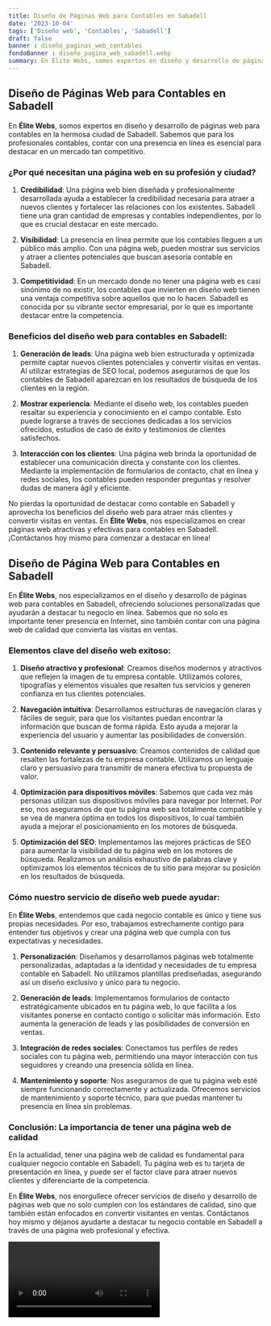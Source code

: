 ```yaml
---
title: Diseño de Páginas Web para Contables en Sabadell
date: '2023-10-04'
tags: ['Diseño web', 'Contables', 'Sabadell']
draft: false
banner : diseño_paginas_web_contables
fondoBanner : diseño_pagina_web_sabadell.webp
summary: En Élite Webs, somos expertos en diseño y desarrollo de páginas web para contables en la hermosa ciudad de Sabadell. Sabemos que para los profesionales contables, contar con una presencia en línea es esencial para destacar en un mercado tan competitivo.
---
```


## Diseño de Páginas Web para Contables en Sabadell

En **Élite Webs**, somos expertos en diseño y desarrollo de páginas web para contables en la hermosa ciudad de Sabadell. Sabemos que para los profesionales contables, contar con una presencia en línea es esencial para destacar en un mercado tan competitivo.

### ¿Por qué necesitan una página web en su profesión y ciudad?

1. **Credibilidad**: Una página web bien diseñada y profesionalmente desarrollada ayuda a establecer la credibilidad necesaria para atraer a nuevos clientes y fortalecer las relaciones con los existentes. Sabadell tiene una gran cantidad de empresas y contables independientes, por lo que es crucial destacar en este mercado.

2. **Visibilidad**: La presencia en línea permite que los contables lleguen a un público más amplio. Con una página web, pueden mostrar sus servicios y atraer a clientes potenciales que buscan asesoría contable en Sabadell.

3. **Competitividad**: En un mercado donde no tener una página web es casi sinónimo de no existir, los contables que invierten en diseño web tienen una ventaja competitiva sobre aquellos que no lo hacen. Sabadell es conocida por su vibrante sector empresarial, por lo que es importante destacar entre la competencia.

### Beneficios del diseño web para contables en Sabadell:

1. **Generación de leads**: Una página web bien estructurada y optimizada permite captar nuevos clientes potenciales y convertir visitas en ventas. Al utilizar estrategias de SEO local, podemos asegurarnos de que los contables de Sabadell aparezcan en los resultados de búsqueda de los clientes en la región.

2. **Mostrar experiencia**: Mediante el diseño web, los contables pueden resaltar su experiencia y conocimiento en el campo contable. Esto puede lograrse a través de secciones dedicadas a los servicios ofrecidos, estudios de caso de éxito y testimonios de clientes satisfechos.

3. **Interacción con los clientes**: Una página web brinda la oportunidad de establecer una comunicación directa y constante con los clientes. Mediante la implementación de formularios de contacto, chat en línea y redes sociales, los contables pueden responder preguntas y resolver dudas de manera ágil y eficiente.

No pierdas la oportunidad de destacar como contable en Sabadell y aprovecha los beneficios del diseño web para atraer más clientes y convertir visitas en ventas. En **Élite Webs**, nos especializamos en crear páginas web atractivas y efectivas para contables en Sabadell. ¡Contáctanos hoy mismo para comenzar a destacar en línea!

<GifSeo />

<Cta />

## Diseño de Página Web para Contables en Sabadell

En **Élite Webs**, nos especializamos en el diseño y desarrollo de páginas web para contables en Sabadell, ofreciendo soluciones personalizadas que ayudarán a destacar tu negocio en línea. Sabemos que no solo es importante tener presencia en Internet, sino también contar con una página web de calidad que convierta las visitas en ventas. 

### Elementos clave del diseño web exitoso:

1. **Diseño atractivo y profesional**: Creamos diseños modernos y atractivos que reflejen la imagen de tu empresa contable. Utilizamos colores, tipografías y elementos visuales que resalten tus servicios y generen confianza en tus clientes potenciales.

2. **Navegación intuitiva**: Desarrollamos estructuras de navegación claras y fáciles de seguir, para que los visitantes puedan encontrar la información que buscan de forma rápida. Esto ayuda a mejorar la experiencia del usuario y aumentar las posibilidades de conversión.

3. **Contenido relevante y persuasivo**: Creamos contenidos de calidad que resalten las fortalezas de tu empresa contable. Utilizamos un lenguaje claro y persuasivo para transmitir de manera efectiva tu propuesta de valor.

4. **Optimización para dispositivos móviles**: Sabemos que cada vez más personas utilizan sus dispositivos móviles para navegar por Internet. Por eso, nos aseguramos de que tu página web sea totalmente compatible y se vea de manera óptima en todos los dispositivos, lo cual también ayuda a mejorar el posicionamiento en los motores de búsqueda.

5. **Optimización del SEO**: Implementamos las mejores prácticas de SEO para aumentar la visibilidad de tu página web en los motores de búsqueda. Realizamos un análisis exhaustivo de palabras clave y optimizamos los elementos técnicos de tu sitio para mejorar su posición en los resultados de búsqueda.

### Cómo nuestro servicio de diseño web puede ayudar:

En **Élite Webs**, entendemos que cada negocio contable es único y tiene sus propias necesidades. Por eso, trabajamos estrechamente contigo para entender tus objetivos y crear una página web que cumpla con tus expectativas y necesidades.

1. **Personalización**: Diseñamos y desarrollamos páginas web totalmente personalizadas, adaptadas a la identidad y necesidades de tu empresa contable en Sabadell. No utilizamos plantillas prediseñadas, asegurando así un diseño exclusivo y único para tu negocio.

2. **Generación de leads**: Implementamos formularios de contacto estratégicamente ubicados en tu página web, lo que facilita a los visitantes ponerse en contacto contigo o solicitar más información. Esto aumenta la generación de leads y las posibilidades de conversión en ventas.

3. **Integración de redes sociales**: Conectamos tus perfiles de redes sociales con tu página web, permitiendo una mayor interacción con tus seguidores y creando una presencia sólida en línea.

4. **Mantenimiento y soporte**: Nos aseguramos de que tu página web esté siempre funcionando correctamente y actualizada. Ofrecemos servicios de mantenimiento y soporte técnico, para que puedas mantener tu presencia en línea sin problemas.

### Conclusión: La importancia de tener una página web de calidad

En la actualidad, tener una página web de calidad es fundamental para cualquier negocio contable en Sabadell. Tu página web es tu tarjeta de presentación en línea, y puede ser el factor clave para atraer nuevos clientes y diferenciarte de la competencia.

En **Élite Webs**, nos enorgullece ofrecer servicios de diseño y desarrollo de páginas web que no solo cumplen con los estándares de calidad, sino que también están enfocados en convertir visitantes en ventas. Contáctanos hoy mismo y déjanos ayudarte a destacar tu negocio contable en Sabadell a través de una página web profesional y efectiva.

<Video />

<CtaBot job='Contables' city='Sabadell'/>

<Gmaps query='Sabadell+españa+maps' />